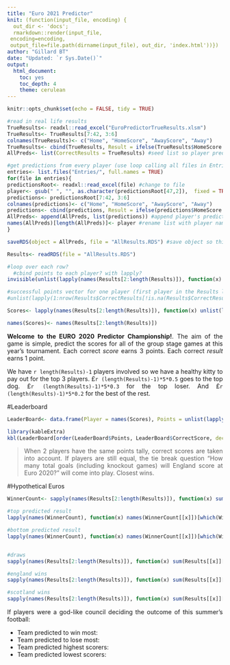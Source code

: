 ```yaml
---
title: "Euro 2021 Predictor"
knit: (function(input_file, encoding) {
  out_dir <- 'docs';
  rmarkdown::render(input_file,
 encoding=encoding,
 output_file=file.path(dirname(input_file), out_dir, 'index.html'))})
author: "Gillard BT"
date: "Updated: `r Sys.Date()`"
output: 
  html_document: 
    toc: yes
    toc_depth: 4
    theme: cerulean
---
```


<style>
body {
text-align: justify}
</style>

```r
knitr::opts_chunk$set(echo = FALSE, tidy = TRUE)
```

```r
#read in real life results
TrueResults<- readxl::read_excel("EuroPredictorTrueResults.xlsm")
TrueResults<- TrueResults[7:42, 3:6]
colnames(TrueResults)<- c("Home", "HomeScore", "AwayScore", "Away")
TrueResults<- cbind(TrueResults, Result = ifelse(TrueResults$HomeScore == TrueResults$AwayScore, "Draw", ifelse(TrueResults$HomeScore > TrueResults$AwayScore, TrueResults$Home, TrueResults$Away))) #result information
AllPreds<- list(CorrectResults = TrueResults) #seed list so player predictions can be added

#get predictions from every player (use loop calling all files in Entries directory)
entries<- list.files("Entries/", full.names = TRUE)
for(file in entries){
predictionsRoot<- readxl::read_excel(file) #change to file
player<- gsub(" ", "", as.character(predictionsRoot[47,2]),  fixed = TRUE)
predictions<- predictionsRoot[7:42, 3:6]
colnames(predictions)<- c("Home", "HomeScore", "AwayScore", "Away")
predictions<- cbind(predictions, Result = ifelse(predictions$HomeScore == predictions$AwayScore, "Draw", ifelse(predictions$HomeScore > predictions$AwayScore, predictions$Home, predictions$Away))) #result information
AllPreds<- append(AllPreds, list(predictions)) #append player's predictions to list seeded by correct results
names(AllPreds)[length(AllPreds)]<- player #rename list with player name
}

saveRDS(object = AllPreds, file = "AllResults.RDS") #save object so this chunk only needs to be run if new players submit results
```


```r
Results<- readRDS(file = "AllResults.RDS")

#loop over each row?
  #cbind points to each player? with lapply?
invisible(unlist(lapply(names(Results[2:length(Results)]), function(x) identical(Results[[1]][[1]], Results[[x]][[1]])))) #check format is identical by checking home team names

#successful points vector for one player (first player in the Results list object)
#unlist(lapply(1:nrow(Results$CorrectResults[!is.na(Results$CorrectResults$HomeScore),]), function(row) ifelse(identical(Results[[1]][[row,2]], Results[[2]][[row,2]]) & identical(Results[[1]][[row,3]], Results[[2]][[row,3]]), 3, ifelse(identical(Results[[1]][[row,5]], Results[[2]][[row,5]]), 1, 0))))

Scores<- lapply(names(Results[2:length(Results)]), function(x) unlist(lapply(1:nrow(Results$CorrectResults[!is.na(Results$CorrectResults$HomeScore),]), function(row) ifelse(identical(Results[[1]][[row,2]], Results[[x]][[row,2]]) & identical(Results[[1]][[row,3]], Results[[x]][[row,3]]), 3, ifelse(identical(Results[[1]][[row,5]], Results[[x]][[row,5]]), 1, 0)))))

names(Scores)<- names(Results[2:length(Results)])
```

**Welcome to the EURO 2020 Predictor Championship!**. The aim of the game is simple, predict the scores for all of the group stage games at this year's tournament. Each correct *score* earns 3 points. Each correct *result* earns 1 point.

We have `r length(Results)-1` players involved so we have a healthy kitty to pay out for the top 3 players. £`r (length(Results)-1)*5*0.5` goes to the top dog. £`r (length(Results)-1)*5*0.3` for the top loser. And £`r (length(Results)-1)*5*0.2` for the best of the rest.

#Leaderboard

```r
LeaderBoard<- data.frame(Player = names(Scores), Points = unlist(lapply(Scores, sum)), CorrectScore = unlist(lapply(Scores, function(x) sum(x == 3))), CorrectResult = unlist(lapply(Scores, function(x) sum(x == 1))), row.names = NULL)

library(kableExtra)
kbl(LeaderBoard[order(LeaderBoard$Points, LeaderBoard$CorrectScore, decreasing = TRUE),], caption = "Table of Champions", align = "l", row.names = FALSE) %>% kable_classic() %>%  row_spec(1, bold = T, background = "#c9b037") %>% row_spec(2, bold = T, background = "#b4b4b4") %>% row_spec(3, bold = T, background = "#ad8a56")
```

> When 2 players have the same points tally, correct scores are taken into account. If players are still equal, the tie break question "How many total goals (including knockout games) will England score at Euro 2020?" will come into play. Closest wins.

#Hypothetical Euros

```r
WinnerCount<- sapply(names(Results[2:length(Results)]), function(x) summary(as.factor(Results[[x]][["Result"]])), USE.NAMES = TRUE)

#top predicted result
lapply(names(WinnerCount), function(x) names(WinnerCount[[x]])[which(WinnerCount[[x]] == max(WinnerCount[[x]]))])

#bottom predicted result
lapply(names(WinnerCount), function(x) names(WinnerCount[[x]])[which(WinnerCount[[x]] == min(WinnerCount[[x]]))])


#draws
sapply(names(Results[2:length(Results)]), function(x) sum(Results[[x]][["Result"]] == "Draw"), USE.NAMES = TRUE)

#england wins
sapply(names(Results[2:length(Results)]), function(x) sum(Results[[x]][["Result"]] == "England"), USE.NAMES = TRUE)

#scotland wins
sapply(names(Results[2:length(Results)]), function(x) sum(Results[[x]][["Result"]] == "Scotland"), USE.NAMES = TRUE)
```

If players were a god-like council deciding the outcome of this summer's football:

* Team predicted to win most:
* Team predicted to lose most:
* Team predicted highest scorers:
* Team predicted lowest scorers:
